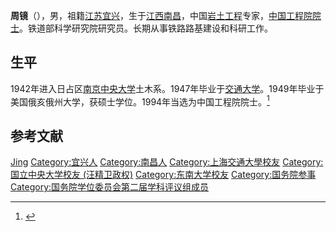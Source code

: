 '''周镜'''（{{bd|1925年|12月21日||}}），男，祖籍[[江苏|江苏]][[宜兴|宜兴]]，生于[[江西|江西]][[南昌|南昌]]，中国[[岩土工程|岩土工程]]专家，[[中国工程院院士|中国工程院院士]]。铁道部科学研究院研究员。长期从事铁路路基建设和科研工作。

== 生平 ==
1942年进入日占区[[中央大学_(汪精卫政权)|南京中央大学]]土木系。1947年毕业于[[交通大学|交通大学]]。1949年毕业于美国俄亥俄州大学，获硕士学位。1994年当选为中国工程院院士。<ref>{{Cite web|title=周镜|url=http://www.cah.cae.cn/ysfcnry.jsp?urltype=news.NewsContentUrl&wbtreeid=1024&wbnewsid=1691|accessdate=|work=中国工程院|archiveurl=https://web.archive.org/web/20160308210659/http://www.cah.cae.cn/ysfcnry.jsp?urltype=news.NewsContentUrl&wbtreeid=1024&wbnewsid=1691|archivedate=2016-03-08|dead-url=yes}}</ref>

== 参考文献 ==
{{reflist}}

{{国务院参事}}
{{中国工程院土木、水利与建筑工程学部院士}}
{{国务院学位委员会第二届学科评议组/工学}}

{{Authority control}}

{{DEFAULTSORT:Zhou周}}
[[Category:周姓|Jing]]
[[Category:宜兴人|Category:宜兴人]]
[[Category:南昌人|Category:南昌人]]
[[Category:上海交通大學校友|Category:上海交通大學校友]]
[[Category:国立中央大学校友_(汪精卫政权)|Category:国立中央大学校友 (汪精卫政权)]]
[[Category:东南大学校友|Category:东南大学校友]]
[[Category:国务院参事|Category:国务院参事]]
[[Category:国务院学位委员会第二届学科评议组成员|Category:国务院学位委员会第二届学科评议组成员]]
